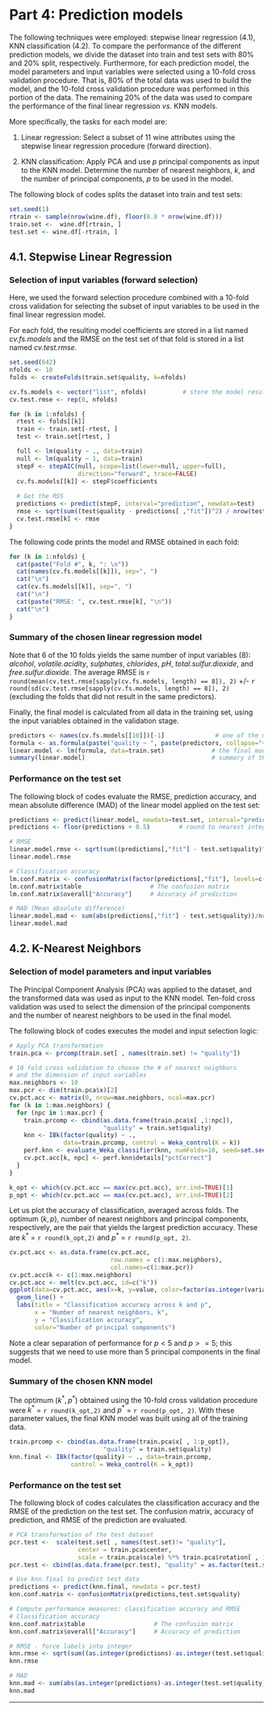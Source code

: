# Part 4: Prediction models

The following techniques were employed: stepwise linear regression (4.1), KNN classification (4.2). To compare the performance of the different prediction models, we divide the dataset into train and test sets with 80% and 20% split, respectively. Furthermore, for each prediction model, the model parameters and input variables were selected using a 10-fold cross validation procedure. That is, 80% of the total data was used to build the model, and the 10-fold cross validation procedure was performed in this portion of the data. The remaining 20% of the data was used to compare the performance of the final linear regression *vs.* KNN models.

More specifically, the tasks for each model are:

1. Linear regression: Select a subset of 11 wine attributes using the stepwise linear regression procedure (forward direction).

2. KNN classification: Apply PCA and use *p* principal components as input to the KNN model. Determine the number of nearest neighbors, *k*, and the number of principal components, *p* to be used in the model.

The following block of codes splits the dataset into train and test sets:
```r
set.seed(1)
rtrain <- sample(nrow(wine.df), floor(0.8 * nrow(wine.df)))
train.set <-  wine.df[rtrain, ]
test.set <- wine.df[-rtrain, ]
```

## 4.1. Stepwise Linear Regression
### Selection of input variables (forward selection)
Here, we used the forward selection procedure combined with a 10-fold cross validation for selecting the subset of input variables to be used in the final linear regression model. 

For each fold, the resulting model coefficients are stored in a list named *cv.fs.models* and the RMSE on the test set of that fold is stored in a list named *cv.test.rmse*. 

```r
set.seed(642)
nfolds <- 10
folds <- createFolds(train.set$quality, k=nfolds)

cv.fs.models <- vector("list", nfolds)          # store the model resulting from each training fold 
cv.test.rmse <- rep(0, nfolds)

for (k in 1:nfolds) {
  rtest <- folds[[k]]
  train <- train.set[-rtest, ]
  test <- train.set[rtest, ]

  full <- lm(quality ~ ., data=train)
  null <- lm(quality ~ 1, data=train)
  stepF <- stepAIC(null, scope=list(lower=null, upper=full),
                   direction="forward", trace=FALSE)
  cv.fs.models[[k]] <- stepF$coefficients
  
  # Get the RSS 
  predictions <- predict(stepF, interval="prediction", newdata=test)
  rmse <- sqrt(sum((test$quality - predictions[ ,"fit"])^2) / nrow(test))
  cv.test.rmse[k] <- rmse
}
```

The following code prints the model and RMSE obtained in each fold: 
```r
for (k in 1:nfolds) {
  cat(paste("Fold #", k, ": \n"))
  cat(names(cv.fs.models[[k]]), sep=", ")
  cat("\n")
  cat(cv.fs.models[[k]], sep=", ")
  cat("\n")
  cat(paste("RMSE: ", cv.test.rmse[k], "\n"))
  cat("\n")
}
```

### Summary of the chosen linear regression model
Note that 6 of the 10 folds yields the same number of input variables (8): *alcohol*, *volatile.acidity*, *sulphates*, *chlorides*, *pH*, *total.sulfur.dioxide*, and *free.sulfur.dioxide*. The average RMSE is `r round(mean(cv.test.rmse[sapply(cv.fs.models, length) == 8]), 2)` +/- `r round(sd(cv.test.rmse[sapply(cv.fs.models, length) == 8]), 2)` (excluding the folds that did not result in the same predictors). 

Finally, the final model is calculated from all data in the training set, using the input variables obtained in the validation stage.
```r
predictors <- names(cv.fs.models[[10]])[-1]              # one of the models in cv.fs.models which converged  
formula <- as.formula(paste("quality ~ ", paste(predictors, collapse="+")))
linear.model <- lm(formula, data=train.set)             # the final model
summary(linear.model)                                   # summary of the final model
```

### Performance on the test set
The following block of codes evaluate the RMSE, prediction accuracy, and mean absolute difference (MAD) of the linear model applied on the test set:
```r
predictions <- predict(linear.model, newdata=test.set, interval="prediction")
predictions <- floor(predictions + 0.5)        # round to nearest integer

# RMSE
linear.model.rmse <- sqrt(sum((predictions[,"fit"] - test.set$quality)^2)/nrow(test))
linear.model.rmse

# Classification accuracy
lm.conf.matrix <- confusionMatrix(factor(predictions[,"fit"], levels=c(3:8)), factor(test.set$quality))
lm.conf.matrix$table                   # The confusion matrix
lm.conf.matrix$overall["Accuracy"]     # Accuracy of prediction

# MAD (Mean absolute difference)
linear.model.mad <- sum(abs(predictions[,"fit"] - test.set$quality))/nrow(test)
linear.model.mad
```

## 4.2. K-Nearest Neighbors

### Selection of model parameters and input variables
The Principal Component Analysis (PCA) was applied to the dataset, and the transformed data was used as input to the KNN model. Ten-fold cross validation was used to select the dimension of the principal components and the number of nearest neighbors to be used in the final model. 

The following block of codes executes the model and input selection logic:
```r
# Apply PCA transformation
train.pca <- prcomp(train.set[ , names(train.set) != "quality"])  

# 10 fold cross validation to choose the # of nearest neighbors 
# and the dimension of input variables
max.neighbors <- 10
max.pcr <- dim(train.pca$x)[2]
cv.pct.acc <- matrix(0, nrow=max.neighbors, ncol=max.pcr)
for (k in 1:max.neighbors) {
  for (npc in 1:max.pcr) {
    train.prcomp <- cbind(as.data.frame(train.pca$x[ ,1:npc]), 
                          "quality" = train.set$quality)
    knn <- IBk(factor(quality) ~ ., 
               data=train.prcomp, control = Weka_control(K = k))
    perf.knn <- evaluate_Weka_classifier(knn, numFolds=10, seed=set.seed(642))
    cv.pct.acc[k, npc] <- perf.knn$details["pctCorrect"]    
  } 
}

k_opt <- which(cv.pct.acc == max(cv.pct.acc), arr.ind=TRUE)[1]
p_opt <- which(cv.pct.acc == max(cv.pct.acc), arr.ind=TRUE)[2]
```

Let us plot the accuracy of classification, averaged across folds. The optimum $(k, p)$, number of nearest neighbors and principal components, respectively, are the pair that yields the largest prediction accuracy. These are $k^*$ = `r round(k_opt,2)` and $p^*$ = `r round(p_opt, 2)`.

```r
cv.pct.acc <- as.data.frame(cv.pct.acc, 
                            row.names = c(1:max.neighbors), 
                            col.names=c(1:max.pcr))
cv.pct.acc$k <- c(1:max.neighbors)
cv.pct.acc <- melt(cv.pct.acc, id=c("k"))
ggplot(data=cv.pct.acc, aes(x=k, y=value, color=factor(as.integer(variable)))) +
  geom_line() +
  labs(title = "Classification accuracy across k and p",
       x = "Number of nearest neighbors, k",
       y = "Classification accuracy",
       color="Number of principal components")
```

Note a clear separation of performance for $p < 5$ and $p>=5$; this suggests that we need to use more than 5 principal components in the final model. 

### Summary of the chosen KNN model
The optimum $(k^*, p^*)$ obtained using the 10-fold cross validation procedure were $k^*$ = `r round(k_opt,2)` and $p^*$ = `r round(p_opt, 2)`. With these parameter values, the final KNN model was built using all of the training data.

```r
train.prcomp <- cbind(as.data.frame(train.pca$x[ , 1:p_opt]), 
                          "quality" = train.set$quality)
knn.final <- IBk(factor(quality) ~ ., data=train.prcomp,
                 control = Weka_control(K = k_opt))
```

### Performance on the test set
The following block of codes calculates the classification accuracy and the RMSE of the prediction on the test set. The confusion matrix, accuracy of prediction, and RMSE of the prediction are evaluated.
```r
# PCA transformation of the test dataset
pcr.test <-  scale(test.set[ , names(test.set)!= "quality"], 
                   center = train.pca$center,
                   scale = train.pca$scale) %*% train.pca$rotation[ , 1:p_opt]
pcr.test <- cbind(as.data.frame(pcr.test), "quality" = as.factor(test.set$quality))

# Use knn.final to predict test data
predictions <- predict(knn.final, newdata = pcr.test)
knn.conf.matrix <- confusionMatrix(predictions,test.set$quality)

# Compute performance measures: classification accuracy and RMSE
# Classification accuracy
knn.conf.matrix$table                   # The confusion matrix
knn.conf.matrix$overall["Accuracy"]     # Accuracy of prediction

# RMSE - force labels into integer
knn.rmse <- sqrt(sum((as.integer(predictions)-as.integer(test.set$quality))^2)/nrow(test.set))  # RMSE
knn.rmse

# MAD
knn.mad <- sum(abs(as.integer(predictions)-as.integer(test.set$quality)))/nrow(test.set) # RMSE
knn.mad
```

***